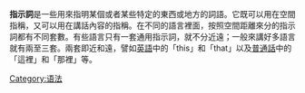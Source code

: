 {{Expand language|1=zh-yue|time=2021-02-15T13:00:36+00:00}}

'''指示詞'''是一些用來指明某個或者某些特定的東西或地方的詞語。它既可以用在空間指稱，又可以用在講話內容的指稱。在不同的語言裡面，按照空間距離來分的指示詞都有不同套數。有些語言只有一套通用指示詞，就不分近遠；一般來講好多語言就有兩至三套。兩套即近和遠，譬如[[英語|英語]]中的「this」和「that」以及[[普通話|普通話]]中的「這裡」和「那裡」等。

{{Lexical categories}}
[[Category:语法|Category:语法]]